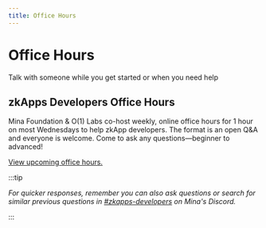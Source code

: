 ```yaml
---
title: Office Hours
---
```


# Office Hours


<Subhead>Talk with someone while you get started or when you need help</Subhead>

## zkApps Developers Office Hours

Mina Foundation & O(1) Labs co-host weekly, online office hours for 1 hour on most Wednesdays to help zkApp developers. The format is an open Q&A and everyone is welcome. Come to ask any questions—beginner to advanced!

[View upcoming office hours.](https://lu.ma/mina)

:::tip

_For quicker responses, remember you can also ask questions or search for similar previous questions in [#zkapps-developers](https://discord.gg/v3W4YsuBCw) on Mina's Discord._

:::
